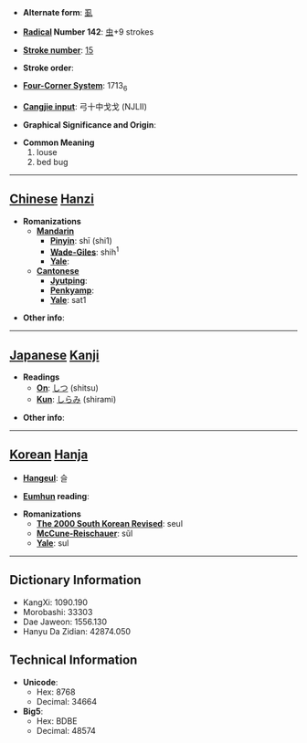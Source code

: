 * '''Alternate form''': [[虱]]

* '''[[Wiktionary:Chinese radical index| Radical]] Number 142''': [[Wiktionary:Chinese radical index 虫|虫]]+9 strokes

* '''[[Wiktionary:Chinese total strokes index|Stroke number]]''': [[Wiktionary:Chinese total strokes index 15|15]]

* '''Stroke order''': 

* '''[[Wiktionary:Chinese four corner index|Four-Corner System]]''': 1713<sub>6</sub>

* '''[[Wiktionary:Chinese Cangjie index|Cangjie input]]''': 弓十中戈戈 (NJLII)

* '''Graphical Significance and Origin''': 

* '''Common Meaning'''
*#louse
*# bed bug


----

== [[Chinese]] [[Hanzi]] ==

* '''Romanizations'''
** '''[[Mandarin]]'''
*** '''[[Pinyin]]''': shī (shi1)
*** '''[[Wade-Giles]]''': shih<sup>1</sup>
*** '''[[Yale]]''': 
** '''[[Cantonese]]'''
*** '''[[Jyutping]]''':
*** '''[[Penkyamp]]''': 
*** '''[[Yale]]''': sat1

* '''Other info''': 

----

== [[Japanese]] [[Kanji]] ==

* '''Readings'''
** '''[[On]]''': [[しつ]] (shitsu)
** '''[[Kun]]''': [[しらみ]] (shirami)

* '''Other info''':  

----

== [[Korean]] [[Hanja]] ==

* '''[[Hangeul]]''': 슬

* '''[[Eumhun]] reading''': 

* '''Romanizations'''
** '''[[The 2000 South Korean Revised Romanization|The 2000 South Korean Revised]]''': seul
** '''[[McCune-Reischauer]]''': sŭl
** '''[[Yale]]''': sul

----

== Dictionary Information ==

* KangXi: 1090.190
* Morobashi: 33303
* Dae Jaweon: 1556.130
* Hanyu Da Zidian: 42874.050

== Technical Information ==

* '''Unicode''':
** Hex: 8768
** Decimal: 34664
* '''Big5''':
** Hex: BDBE
** Decimal: 48574